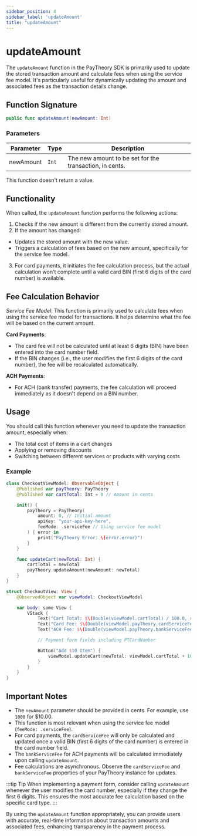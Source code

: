 ```yaml
---
sidebar_position: 4
sidebar_label: 'updateAmount'
title: "updateAmount"
---
```


# updateAmount

The `updateAmount` function in the PayTheory SDK is primarily used to update the stored transaction amount and calculate fees when using the service fee model. It's particularly useful for dynamically updating the amount and associated fees as the transaction details change.

## Function Signature

```swift
public func updateAmount(newAmount: Int)
```

### Parameters

| Parameter | Type | Description |
|-----------|------|-------------|
| newAmount | `Int` | The new amount to be set for the transaction, in cents. |

This function doesn't return a value.

## Functionality

When called, the `updateAmount` function performs the following actions:

1. Checks if the new amount is different from the currently stored amount.
2. If the amount has changed:
- Updates the stored amount with the new value.
- Triggers a calculation of fees based on the new amount, specifically for the service fee model.
3. For card payments, it initiates the fee calculation process, but the actual calculation won't complete until a valid card BIN (first 6 digits of the card number) is available.

## Fee Calculation Behavior

*Service Fee Model*: This function is primarily used to calculate fees when using the service fee model for transactions. It helps determine what the fee will be based on the current amount.

**Card Payments**:
- The card fee will not be calculated until at least 6 digits (BIN) have been entered into the card number field.
- If the BIN changes (i.e., the user modifies the first 6 digits of the card number), the fee will be recalculated automatically.

**ACH Payments**:
- For ACH (bank transfer) payments, the fee calculation will proceed immediately as it doesn't depend on a BIN number.

## Usage

You should call this function whenever you need to update the transaction amount, especially when:

- The total cost of items in a cart changes
- Applying or removing discounts
- Switching between different services or products with varying costs

### Example

```swift
class CheckoutViewModel: ObservableObject {
    @Published var payTheory: PayTheory
    @Published var cartTotal: Int = 0 // Amount in cents

    init() {
        payTheory = PayTheory(
            amount: 0, // Initial amount
            apiKey: "your-api-key-here",
            feeMode: .serviceFee // Using service fee model
        ) { error in
            print("PayTheory Error: \(error.error)")
        }
    }

    func updateCart(newTotal: Int) {
        cartTotal = newTotal
        payTheory.updateAmount(newAmount: newTotal)
    }
}

struct CheckoutView: View {
    @ObservedObject var viewModel: CheckoutViewModel

    var body: some View {
        VStack {
            Text("Cart Total: $\(Double(viewModel.cartTotal) / 100.0, specifier: "%.2f")")
            Text("Card Fee: $\(Double(viewModel.payTheory.cardServiceFee ?? 0) / 100.0, specifier: "%.2f")")
            Text("ACH Fee: $\(Double(viewModel.payTheory.bankServiceFee ?? 0) / 100.0, specifier: "%.2f")")

            // Payment form fields including PTCardNumber

            Button("Add $10 Item") {
                viewModel.updateCart(newTotal: viewModel.cartTotal + 1000)
            }
        }
    }
}
```

## Important Notes

- The `newAmount` parameter should be provided in cents. For example, use `1000` for $10.00.
- This function is most relevant when using the service fee model (`feeMode: .serviceFee`).
- For card payments, the `cardServiceFee` will only be calculated and updated once a valid BIN (first 6 digits of the card number) is entered in the card number field.
- The `bankServiceFee` for ACH payments will be calculated immediately upon calling `updateAmount`.
- Fee calculations are asynchronous. Observe the `cardServiceFee` and `bankServiceFee` properties of your PayTheory instance for updates.

:::tip Tip
When implementing a payment form, consider calling `updateAmount` whenever the user modifies the card number, especially if they change the first 6 digits. This ensures the most accurate fee calculation based on the specific card type.
:::

By using the `updateAmount` function appropriately, you can provide users with accurate, real-time information about transaction amounts and associated fees, enhancing transparency in the payment process.
